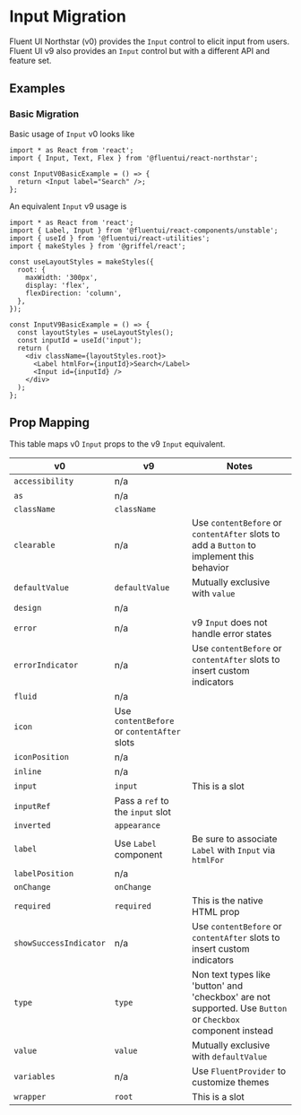 
<Meta title="Concepts/Migration/from v0/Components/Input Migration" />

# Input Migration

Fluent UI Northstar (v0) provides the `Input` control to elicit input from users. Fluent UI v9 also provides an `Input` control but with a different API and feature set.

## Examples

### Basic Migration

Basic usage of `Input` v0 looks like

```tsx
import * as React from 'react';
import { Input, Text, Flex } from '@fluentui/react-northstar';

const InputV0BasicExample = () => {
  return <Input label="Search" />;
};
```

An equivalent `Input` v9 usage is

```tsx
import * as React from 'react';
import { Label, Input } from '@fluentui/react-components/unstable';
import { useId } from '@fluentui/react-utilities';
import { makeStyles } from '@griffel/react';

const useLayoutStyles = makeStyles({
  root: {
    maxWidth: '300px',
    display: 'flex',
    flexDirection: 'column',
  },
});

const InputV9BasicExample = () => {
  const layoutStyles = useLayoutStyles();
  const inputId = useId('input');
  return (
    <div className={layoutStyles.root}>
      <Label htmlFor={inputId}>Search</Label>
      <Input id={inputId} />
    </div>
  );
};
```

## Prop Mapping

This table maps v0 `Input` props to the v9 `Input` equivalent.

| v0                     | v9                                          | Notes                                                                                                       |
| ---------------------- | ------------------------------------------- | ----------------------------------------------------------------------------------------------------------- |
| `accessibility`        | n/a                                         |                                                                                                             |
| `as`                   | n/a                                         |                                                                                                             |
| `className`            | `className`                                 |                                                                                                             |
| `clearable`            | n/a                                         | Use `contentBefore` or `contentAfter` slots to add a `Button` to implement this behavior                    |
| `defaultValue`         | `defaultValue`                              | Mutually exclusive with `value`                                                                             |
| `design`               | n/a                                         |                                                                                                             |
| `error`                | n/a                                         | v9 `Input` does not handle error states                                                                     |
| `errorIndicator`       | n/a                                         | Use `contentBefore` or `contentAfter` slots to insert custom indicators                                     |
| `fluid`                | n/a                                         |                                                                                                             |
| `icon`                 | Use `contentBefore` or `contentAfter` slots |                                                                                                             |
| `iconPosition`         | n/a                                         |                                                                                                             |
| `inline`               | n/a                                         |                                                                                                             |
| `input`                | `input`                                     | This is a slot                                                                                              |
| `inputRef`             | Pass a `ref` to the `input` slot            |                                                                                                             |
| `inverted`             | `appearance`                                |                                                                                                             |
| `label`                | Use `Label` component                       | Be sure to associate `Label` with `Input` via `htmlFor`                                                     |
| `labelPosition`        | n/a                                         |                                                                                                             |
| `onChange`             | `onChange`                                  |                                                                                                             |
| `required`             | `required`                                  | This is the native HTML prop                                                                                |
| `showSuccessIndicator` | n/a                                         | Use `contentBefore` or `contentAfter` slots to insert custom indicators                                     |
| `type`                 | `type`                                      | Non text types like 'button' and 'checkbox' are not supported. Use `Button` or `Checkbox` component instead |
| `value`                | `value`                                     | Mutually exclusive with `defaultValue`                                                                      |
| `variables`            | n/a                                         | Use `FluentProvider` to customize themes                                                                    |
| `wrapper`              | `root`                                      | This is a slot                                                                                              |

